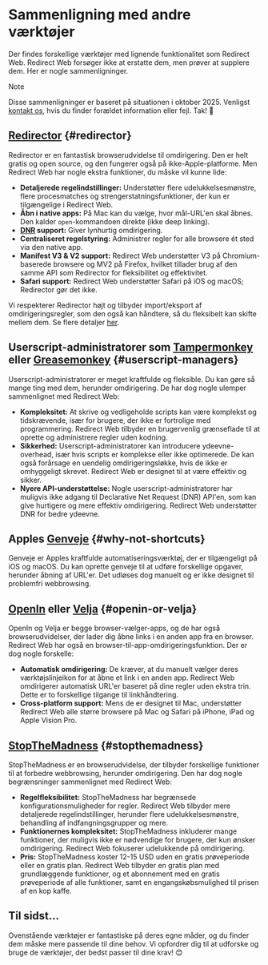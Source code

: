 # Sammenligning med andre værktøjer

Der findes forskellige værktøjer med lignende funktionalitet som Redirect Web. Redirect Web forsøger ikke at erstatte dem, men prøver at supplere dem. Her er nogle sammenligninger.

> [!NOTE]
> Disse sammenligninger er baseret på situationen i oktober 2025. Venligst [kontakt os](/contact-us), hvis du finder forældet information eller fejl. Tak! 🙏

## [Redirector](https://github.com/einaregilsson/Redirector) {#redirector}

Redirector er en fantastisk browserudvidelse til omdirigering. Den er helt gratis og open source, og den fungerer også på ikke-Apple-platforme. Men Redirect Web har nogle ekstra funktioner, du måske vil kunne lide:

*   **Detaljerede regelindstillinger:** Understøtter flere udelukkelsesmønstre, flere procesmatches og strengerstatningsfunktioner, der kun er tilgængelige i Redirect Web.
*   **Åbn i native apps:** På Mac kan du vælge, hvor mål-URL'en skal åbnes. Den kalder `open`-kommandoen direkte (ikke deep linking).
*   **[DNR](https://blog.mozilla.org/addons/2023/05/17/declarativenetrequest-available-in-firefox/) support:** Giver lynhurtig omdirigering.
*   **Centraliseret regelstyring:** Administrer regler for alle browsere ét sted via den native app.
*   **Manifest V3 & V2 support:** Redirect Web understøtter V3 på Chromium-baserede browsere og MV2 på Firefox, hvilket tillader brug af den samme API som Redirector for fleksibilitet og effektivitet.
*   **Safari support:** Redirect Web understøtter Safari på iOS og macOS; Redirector gør det ikke.

Vi respekterer Redirector højt og tilbyder import/eksport af omdirigeringsregler, som den også kan håndtere, så du fleksibelt kan skifte mellem dem. Se flere detaljer [her](/export-or-import-rules).

## Userscript-administratorer som [Tampermonkey](https://www.tampermonkey.net/) eller [Greasemonkey](https://www.greasespot.net/) {#userscript-managers}

Userscript-administratorer er meget kraftfulde og fleksible. Du kan gøre så mange ting med dem, herunder omdirigering. De har dog nogle ulemper sammenlignet med Redirect Web:

*   **Kompleksitet:** At skrive og vedligeholde scripts kan være komplekst og tidskrævende, især for brugere, der ikke er fortrolige med programmering. Redirect Web tilbyder en brugervenlig grænseflade til at oprette og administrere regler uden kodning.
*   **Sikkerhed:** Userscript-administratorer kan introducere ydeevne-overhead, især hvis scripts er komplekse eller ikke optimerede. De kan også forårsage en uendelig omdirigeringsløkke, hvis de ikke er omhyggeligt skrevet. Redirect Web er designet til at være effektiv og sikker.
*   **Nyere API-understøttelse:** Nogle userscript-administratorer har muligvis ikke adgang til Declarative Net Request (DNR) API'en, som kan give hurtigere og mere effektiv omdirigering. Redirect Web understøtter DNR for bedre ydeevne.

## Apples [Genveje](https://support.apple.com/guide/shortcuts/welcome/ios) {#why-not-shortcuts}

Genveje er Apples kraftfulde automatiseringsværktøj, der er tilgængeligt på iOS og macOS. Du kan oprette genveje til at udføre forskellige opgaver, herunder åbning af URL'er. Det udløses dog manuelt og er ikke designet til problemfri webbrowsing.

## [OpenIn](https://loshadki.app/openin4/) eller [Velja](https://sindresorhus.com/velja) {#openin-or-velja}

OpenIn og Velja er begge browser-vælger-apps, og de har også browserudvidelser, der lader dig åbne links i en anden app fra en browser. Redirect Web har også en browser-til-app-omdirigeringsfunktion. Der er dog nogle forskelle:

*   **Automatisk omdirigering:** De kræver, at du manuelt vælger deres værktøjslinjeikon for at åbne et link i en anden app. Redirect Web omdirigerer automatisk URL'er baseret på dine regler uden ekstra trin. Dette er to forskellige tilgange til linkhåndtering.
*   **Cross-platform support:** Mens de er designet til Mac, understøtter Redirect Web alle større browsere på Mac og Safari på iPhone, iPad og Apple Vision Pro.

## [StopTheMadness](https://www.stopthemadness.com/) {#stopthemadness}

StopTheMadness er en browserudvidelse, der tilbyder forskellige funktioner til at forbedre webbrowsing, herunder omdirigering. Den har dog nogle begrænsninger sammenlignet med Redirect Web:

*   **Regelfleksibilitet:** StopTheMadness har begrænsede konfigurationsmuligheder for regler. Redirect Web tilbyder mere detaljerede regelindstillinger, herunder flere udelukkelsesmønstre, behandling af indfangningsgrupper og mere.
*   **Funktionernes kompleksitet:** StopTheMadness inkluderer mange funktioner, der muligvis ikke er nødvendige for brugere, der kun ønsker omdirigering. Redirect Web fokuserer udelukkende på omdirigering.
*   **Pris:** StopTheMadness koster 12-15 USD uden en gratis prøveperiode eller en gratis plan. Redirect Web tilbyder en gratis plan med grundlæggende funktioner, og et abonnement med en gratis prøveperiode af alle funktioner, samt en engangskøbsmulighed til prisen af en kop kaffe.

## Til sidst...

Ovenstående værktøjer er fantastiske på deres egne måder, og du finder dem måske mere passende til dine behov. Vi opfordrer dig til at udforske og bruge de værktøjer, der bedst passer til dine krav! 😊
